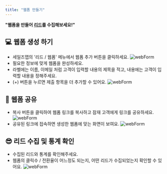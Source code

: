 ```yaml
---
title: "웹폼 만들기"
---
```


**"웹폼을 만들어 [리드](/dictionary/lead)를 수집해보세요!"**

## 💻 웹폼 생성 하기
- 세일즈맵의 '리드 / 웹폼' 메뉴에서 웹폼 추가 버튼을 클릭하세요.
![webForm](/images/feature/lead/webForm/feature:webForm_1.png)
- 필요한 정보에 맞게 웹폼을 완성하세요.
- 라벨에는 이름, 이메일 처럼 고객이 입력할 내용의 제목을 적고, 내용에는 고객이 입력할 내용을 정해주세요.
- (+) 버튼을 누르면 제출 항목을 더 추가할 수 있어요.
![webForm](/images/feature/lead/webForm/feature:webForm_2.png)

## 🔗 웹폼 공유
- 복사 버튼을 클릭하여 웹폼 링크를 복사하고 잠재 고객에게 링크를 공유하세요.
![webForm](/images/feature/lead/webForm/feature:webForm_3.png)
- 공유된 링크에 접속하면 생성한 웹폼에 맞는 화면이 보여요.
![webForm](/images/feature/lead/webForm/feature:webForm_4.png)

## 😎 리드 수집 및 통계 확인
- 수집된 리드와 통계를 확인해주세요.
- 웹폼의 클릭수 / 전환율이 어느정도 되는지, 어떤 리드가 수집되었는지 확인할 수 있어요.
![webForm](/images/feature/lead/webForm/feature:webForm_5.png)
